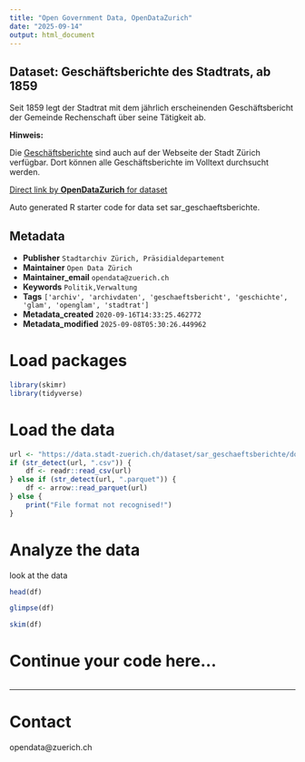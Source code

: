 ```yaml
---
title: "Open Government Data, OpenDataZurich"
date: "2025-09-14"
output: html_document
---
```


## Dataset: Geschäftsberichte des Stadtrats, ab 1859

Seit 1859 legt der Stadtrat mit dem jährlich erscheinenden Geschäftsbericht der Gemeinde Rechenschaft über seine Tätigkeit ab.

**Hinweis: **

Die [Geschäftsberichte](https://www.stadt-zuerich.ch/geschaeftsbericht) sind auch auf der Webseite der Stadt Zürich verfügbar. Dort können alle Geschäftsberichte im Volltext durchsucht werden.



[Direct link by **OpenDataZurich** for dataset](https://data.stadt-zuerich.ch/dataset/sar_geschaeftsberichte)

Auto generated R starter code for data set sar_geschaeftsberichte.

## Metadata

- **Publisher** `Stadtarchiv Zürich, Präsidialdepartement`
- **Maintainer** `Open Data Zürich`
- **Maintainer_email** `opendata@zuerich.ch`
- **Keywords** `Politik,Ver­walt­ung`
- **Tags** `['archiv', 'archivdaten', 'geschaeftsbericht', 'geschichte', 'glam', 'openglam', 'stadtrat']`
- **Metadata_created** `2020-09-16T14:33:25.462772`
- **Metadata_modified** `2025-09-08T05:30:26.449962`


# Load packages

```r
library(skimr)
library(tidyverse)
```

# Load the data

```r
url <- "https://data.stadt-zuerich.ch/dataset/sar_geschaeftsberichte/download/sar_geschaeftsberichte.csv"
if (str_detect(url, ".csv")) {
    df <- readr::read_csv(url)
} else if (str_detect(url, ".parquet")) {
    df <- arrow::read_parquet(url)
} else {
    print("File format not recognised!")
}
```

# Analyze the data

look at the data
```r
head(df)
```

```r
glimpse(df)
```

```r
skim(df)
```

# Continue your code here...

```r

```

------------------------------------------------------------------------

# Contact

opendata@zuerich.ch
